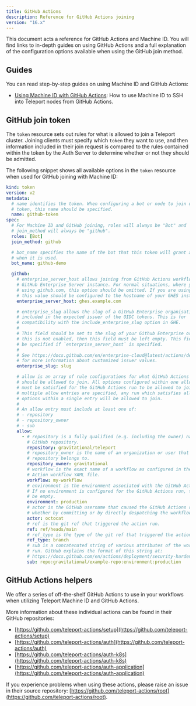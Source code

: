 ```yaml
---
title: GitHub Actions
description: Reference for GitHub Actions joining
version: "16.x"
---
```


This document acts a reference for GitHub Actions and Machine ID. You will find
links to in-depth guides on using GitHub Actions and a full explanation of the
configuration options available when using the GitHub join method.

## Guides

You can read step-by-step guides on using Machine ID and GitHub Actions:

- [Using Machine ID with GitHub Actions](/docs/ver/16.x/machine-id/deployment/github-actions): How to
  use Machine ID to SSH into Teleport nodes from GitHub Actions.

## GitHub join token

The `token` resource sets out rules for what is allowed to join a Teleport
cluster. Joining clients must specify which `token` they want to use, and then
information included in their join request is compared to the rules contained
within the token by the Auth Server to determine whether or not they should be
admitted.

The following snippet shows all available options in the `token` resource when
used for GitHub joining with Machine ID:

```yaml
kind: token
version: v2
metadata:
  # name identifies the token. When configuring a bot or node to join using this
  # token, this name should be specified.
  name: github-token
spec:
  # For Machine ID and GitHub joining, roles will always be "Bot" and
  # join_method will always be "github".
  roles: [Bot]
  join_method: github

  # bot_name specifies the name of the bot that this token will grant access to
  # when it is used.
  bot_name: github-demo

  github:
    # enterprise_server_host allows joining from GitHub Actions workflows in a
    # GitHub Enterprise Server instance. For normal situations, where you are
    # using github.com, this option should be omitted. If you are using GHES,
    # this value should be configured to the hostname of your GHES instance.
    enterprise_server_host: ghes.example.com

    # enterprise_slug allows the slug of a GitHub Enterprise organisation to be
    # included in the expected issuer of the OIDC tokens. This is for
    # compatibility with the include_enterprise_slug option in GHE.
    #
    # This field should be set to the slug of your Github Enterprise organization if this is enabled. If
    # this is not enabled, then this field must be left empty. This field cannot
    # be specified if `enterprise_server_host` is specified.
    #
    # See https://docs.github.com/en/enterprise-cloud@latest/actions/deployment/security-hardening-your-deployments/about-security-hardening-with-openid-connect#customizing-the-issuer-value-for-an-enterprise
    # for more information about customized issuer values.
    enterprise_slug: slug

    # allow is an array of rule configurations for what GitHub Actions workflows
    # should be allowed to join. All options configured within one allow entry
    # must be satisfied for the GitHub Actions run to be allowed to join. Where
    # multiple allow entries are specified, any run which satisfies all of the
    # options within a single entry will be allowed to join.
    #
    # An allow entry must include at least one of:
    # - repository
    # - repository_owner
    # - sub
    allow:
      - # repository is a fully qualified (e.g. including the owner) name of a
        # GitHub repository.
        repository: gravitational/teleport
        # repository_owner is the name of an organization or user that a
        # repository belongs to.
        repository_owner: gravitational
        # workflow is the exact name of a workflow as configured in the GitHub 
        # Action workflow YAML file.
        workflow: my-workflow
        # environment is the environment associated with the GitHub Actions run.
        # If no environment is configured for the GitHub Actions run, this will
        # be empty.
        environment: production
        # actor is the GitHub username that caused the GitHub Actions run,
        # whether by committing or by directly despatching the workflow.
        actor: octocat
        # ref is the git ref that triggered the action run.
        ref: ref/heads/main
        # ref_type is the type of the git ref that triggered the action run.
        ref_type: branch
        # sub is a concatenated string of various attributes of the workflow 
        # run. GitHub explains the format of this string at:
        # https://docs.github.com/en/actions/deployment/security-hardening-your-deployments/about-security-hardening-with-openid-connect#example-subject-claims
        sub: repo:gravitational/example-repo:environment:production

```

## GitHub Actions helpers

We offer a series of off-the-shelf GitHub Actions to use in your workflows when
utilizing Teleport Machine ID and GitHub Actions.

More information about these individual actions can be found in their GitHub
repositories:

- [https://github.com/teleport-actions/setup](https://github.com/teleport-actions/setup)
- [https://github.com/teleport-actions/auth](https://github.com/teleport-actions/auth)
- [https://github.com/teleport-actions/auth-k8s](https://github.com/teleport-actions/auth-k8s)
- [https://github.com/teleport-actions/auth-application](https://github.com/teleport-actions/auth-application)

If you experience problems when using these actions, please raise an issue in
their source repository:
[https://github.com/teleport-actions/root](https://github.com/teleport-actions/root).
